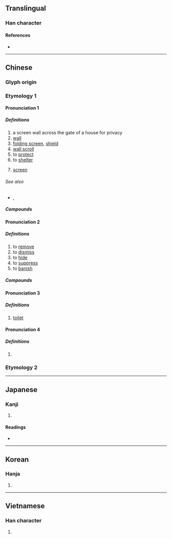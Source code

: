 {{also|摒|屛}}
{{character info/new}}
==Translingual==

===Han character===
{{Han char|rn=44|rad=尸|as=06|sn=9|four=77241|canj=STT|ids=⿸尸并}}

====References====
* {{Han ref|kx=0301.280|dkj=07692|dj=0599.040|hdz=20973.040|uh=5C4F|ud=23631|bh=ABCC|bd=43980}}

----

==Chinese==
{{zh-forms|alt=屛}}

===Glyph origin===
{{Han etym}}

===Etymology 1===

====Pronunciation 1====
{{zh-pron
|m=píng
|c=ping4
|mn=ml:pêng/pîn/qz:péng/xm:pēng/qz:pín/xm:pīn
|mn_note=pêng - literary; pîn - vernacular; péng/pēng - literary; pín/pīn - vernacular
|mc=2
|oc=1,3
|ma=
|cat=n,v
}}

=====Definitions=====
{{zh-hanzi}}

# a screen wall across the gate of a house for privacy
# [[wall]]
# [[folding screen]], [[shield]]
# [[wall scroll]]
# to [[protect]]
# to [[shelter]]
# {{lb|zh|computing}} [[screen]]
#: {{zh-x|黑屏|black screen}}

======See also======
* {{zh-l|螢幕}}, {{zh-l|顯示器}}

=====Compounds=====
{{zh-der|屏山|屏蔽|屏門|幃屏|屏鵝公路|屏風九疊|屏風|屏障|屏藩|屏蓬|屏翳|屏翰|屏條|屏幕|屏幃|孔雀開屏|圍屏|做屏風|半屏山|條屏|發光屏|熒光屏|畫屏|熱屏|熒屏|插屏|掛屏|藩屏|網屏|雲屏|雀屏中選|耳屏|雀屏|翠屏山|雀屏中目|錦屏|屏襄門|截屏}}

====Pronunciation 2====
{{zh-pron
|m=bǐng
|c=bing2,beng3
|mc=3
|oc=n,2
|ma=
|cat=v
}}

=====Definitions=====
{{zh-hanzi}}

# to [[remove]]
# to [[dismiss]]
# to [[hide]]
# to [[suppress]]
# to [[banish]]

=====Compounds=====
{{zh-der|屏息凝氣|屏當|屏退|吞聲屏氣|屏語|屏氣|屏跡|屏絕|屏氣攝息|屏氣凝神|屏黜|屏除|屏聲息氣|屏棄|屏斥|屏息|屏居|屏氣斂息|屏息凝視|屏隱|斂聲屏氣|放屏|杜門屏跡}}

====Pronunciation 3====
{{zh-pron
|m=bìng
|mc=
|oc=n,1
|ma=
|cat=n
}}

=====Definitions=====
{{zh-hanzi}}

# [[toilet]]

====Pronunciation 4====
{{zh-pron
|m=bīng
|mc=1
|oc=
|ma=
|cat=n
}}

=====Definitions=====
{{zh-hanzi}}

# {{zh-only|屏營}}

===Etymology 2===
{{zh-see|摒|ss}}

----

==Japanese==

===Kanji===
{{ja-kanji|grade=|rs=尸06|kyu=屛}}

# {{defn|lang=ja|sort=尸06}}

====Readings====
* {{ja-readings|on=[[へい]] (hei), [[びょう]] (byō)|kun=[[しりぞく]] (shirizoku), [[おおう]] (oou)}}

----

==Korean==

===Hanja===
{{ko-hanja|hangeul=병|eumhun=병풍|rv=byeong|mr=pyŏng}}

# {{defn|lang=ko|sort=尸06}}

----

==Vietnamese==

===Han character===
{{vi-hantu|[[bình]]|rs=尸06}}

# {{defn|lang=vi|sort=尸06}}